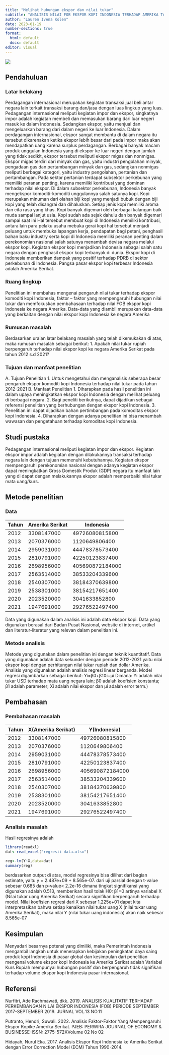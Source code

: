 ---
title: "Melihat hubungan ekspor dan nilai tukar"
subtitle: "ANALISIS NILAI FOB EKSPOR KOPI INDONESIA TERHADAP AMERIKA TAHUN 2012-2021"
author: "Lauren Ivena Kolen"
date: 2023-01-19
number-sections: true
format:
  html: default
  docx: default
editor: visual
---

![](poltekapp.jpg)

## Pendahuluan

### Latar belakang

Perdagangan internasional merupakan kegiatan transaksi jual beli antar negara lain terkait transaksi barang dan/jasa dengan luas lingkup yang luas. Pedagangan internasional meliputi kegiatan impor dan ekspor, singkatnya impor adalah kegiatan membeli dan memasukan barang dari luar negeri masuk ke dalam Indonesia. Sedangkan ekspor, yaitu menjual dan mengeluarkan barang dari dalam negeri ke luar Indonesia. Dalam perdagangan internasional, ekspor sangat membantu di dalam negara itu tersebut dikarenakan ketika ekspor lebih besar dari pada impor maka akan mendapatkan uang karena surplus perdagangan. Berbagai banyak macam produk unggulan Indonesia yang di ekspor ke luar negeri dengan jumlah yang tidak sedikit, ekspor tersebut meliputi ekspor migas dan nonmigas. Ekspor migas terdiri dari minyak dan gas, yaitu industri pengolahan minyak, pengadaan gas dan pertambangan minyak dan gas, sedangkan nonmigas meliputi berbagai kategori, yaitu industry pengolahan, pertanian dan pertambangan. Pada sektor pertanian terdapat subsektor perkebunan yang memiliki peranan penting, karena memiliki kontribusi yang dominan terhadap nilai ekspor. Di dalam subsektor perkebunan, Indonesia banyak mengekspor komoditi-komoditi unggulannya salah satunya kopi. Kopi merupakan minuman dari olahan biji kopi yang menjadi bubuk dengan biji kopi yang telah disangrai dan dihaluskan. Setiap jenis kopi memiliki aroma dan cita rasa yang khas. Kopi banyak digemari oleh berbagai kalangan baik muda sampai lanjut usia. Kopi sudah ada sejak dahulu dan banyak digemari sampai saat ini Hal tersebut membuat kopi di Indonesia memiliki kontribusi, antara lain para pelaku usaha mebuka gerai kopi hal tersebut menjadi peluang untuk membuka lapangan kerja, pendapatan bagi petani, penghasil bahan baku industry serta kopi di Indonesia memiliki peranan penting dalam perekonomian nasional salah satunya menambah devisa negara melalui ekspor kopi. Kegiatan ekspor kopi menjadikan Indonesia sebagai salah satu negara dengan penghasil ekspor kopi terbanyak di dunia. Ekspor kopi di Indonesia memberikan dampak yang positif terhadap PDRB di sektor perkebunan di Indonesia. Pangsa pasar ekspor kopi terbesar Indonesia adalah Amerika Serikat.

### Ruang lingkup

Penelitian ini membahas mengenai pengaruh nilai tukar terhadap ekspor komoditi kopi Indonesia, faktor -- faktor yang mempengaruhi hubungan nilai tukar dan memfokuskan pembahasaan terhadap nilai FOB ekspor kopi Indonesia ke negara Amerika. Data-data yang diambil merupakan data-data yang berkaitan dengan nilai ekspor kopi Indonesia ke negara Amerika

### Rumusan masalah

Berdasarkan uraian latar belakang masalah yang telah dikemukakan di atas, maka rumusan masalah sebagai berikut: 1. Apakah nilai tukar rupiah berpengaruh terhadap nilai ekspor kopi ke negara Amerika Serikat pada tahun 2012 s.d 2021?

### Tujuan dan manfaat penelitian

A. Tujuan Penelitian 1. Untuk mengetahui dan menganalisis seberapa besar pengaruh ekspor komoditi kopi Indonesia terhadap nilai tukar pada tahun 2012-2021 B. Manfaat Penelitian 1. Diharapkan pada hasil penelitian ini dalam upaya meningkatkan ekspor kopi Indonesia dengan melihat peluang di berbagai negara. 2. Bagi peneliti berikutnya, dapat dijadikan sebagai referensi penelitian yang berhubungan dengan ekspor kopi Indonesia. 3. Penelitian ini dapat dijadikan bahan pertimbangan pada komoditas ekspor kopi Indonesia. 4. Diharapkan dengan adanya penelitian ini bisa menambah wawasan dan pengetahuan terhadap komoditas kopi Indonesia.

## Studi pustaka

Pedagangan internasional meliputi kegiatan impor dan ekspor. Kegiatan ekspor impor adalah kegiatan dengan dilakukannya transaksi terhadap negara lain dengan tujuan memenuhi kebutuhannya. Kegiatan ekspor mempengaruhi perekonomian nasional dengan adanya kegiatan ekspor dapat meningkatkan Gross Domestik Produk (GDP) negara itu manfaat lain yang di dapat dengan melakukannya ekspor adalah memperbaiki nilai tukar mata uang/kurs.

## Metode penelitian

### Data

| Tahun | Amerika Serikat | Indonesia       |
|-------|-----------------|-----------------|
| 2012  | 3308147000      | 49726080815800  |
| 2013  | 2070376000      | 1120649806400   |
| 2014  | 2959031000      | 44478378573400  |
| 2015  | 2810791000      | 42250123837400  |
| 2016  | 2698956000      | 405690872184000 |
| 2017  | 2563514000      | 38533204339600  |
| 2018  | 2540307000      | 38184370639800  |
| 2019  | 2538301000      | 38154217651400  |
| 2020  | 2023520000      | 3041633852800   |
| 2021  | 1947691000      | 29276522497400  |

Data yang digunakan dalam analisis ini adalah data ekspor kopi. Data yang digunakan berasal dari Badan Pusat Nasional, website di internet, artikel dan literatur-literatur yang relevan dalam penelitian ini.

### Metode analisis

Metode yang digunakan dalam penelitian ini dengan teknik kuantitatif. Data yang digunakan adalah data sekunder dengan periode 2012-2021 yaitu nilai ekspor kopi dengan perhitungan nilai tukar rupiah dan dollar Amerika. Analisis yang digunakan adalah analisis regresi linear berganda. Model regresi digambarkan sebagai berikut: Yi=β0+β1Xi+μi Dimana: Yi adalah nilai tukar USD terhadap mata uang negara lain; β0 adalah koefisien konstanta; β1 adalah parameter; Xi adalah nilai ekspor dan μi adalah error term.)

## Pembahasan

### Pembahasan masalah

| Tahun | X(Amerika Serikat) | Y(Indonesia)    |
|-------|--------------------|-----------------|
| 2012  | 3308147000         | 49726080815800  |
| 2013  | 2070376000         | 1120649806400   |
| 2014  | 2959031000         | 44478378573400  |
| 2015  | 2810791000         | 42250123837400  |
| 2016  | 2698956000         | 405690872184000 |
| 2017  | 2563514000         | 38533204339600  |
| 2018  | 2540307000         | 38184370639800  |
| 2019  | 2538301000         | 38154217651400  |
| 2020  | 2023520000         | 3041633852800   |
| 2021  | 1947691000         | 29276522497400  |

### Analisis masalah

Hasil regresinya adalah

```{r}
library(readxl)
dat<-read_excel("regresii data.xlsx")
```
```{r}
reg<-lm(Y~X,data=dat)
summary(reg)
```

berdasarkan output di atas, model regresinya bisa dilihat dari bagian estimate, yaitu y = 2.487e+09 + 8.565e-07. dari uji parsial dengan t-value sebesar 0.685 dan p-value\< 2.2e-16 dimana tingkat signifikansi yang digunakan adalah 0.513, memberikan hasil tolak H0: β1=0 artinya variabel X (Nilai tukar uang Amerika Serikat) secara signifikan berpengaruh terhadap model. Nilai koefisien regresi dari X sebesar 1.225e+01 dapat kita interpretasikan bahwa setiap kenaikan nilai tukar uang X (nilai tukar uang Amerika Serikat), maka nilai Y (nilai tukar uang indonesia) akan naik sebesar 8.565e-07

## Kesimpulan

Menyadari besarnya potensi yang dimiliki, maka Pemerintah Indonesia mengambil langkah untuk menerapkan kebijakan peningkatan daya saing produk kopi Indonesia di pasar global dan kesimpulan dari penelitian mengenai volume ekspor kopi Indonesia ke Amerika Serikat adalah Variabel Kurs Rupiah mempunyai hubungan positif dan berpengaruh tidak signifikan terhadap volume ekspor kopi Indonesia pasar internasional.

## Referensi

Nurfitri, Ade Rachmawati, dkk. 2019. ANALISIS KUALITATIF TERHADAP PERKEMBANGAN NILAI EKSPOR INDONESIA (FOB) PERIODE SEPTEMBER 2017-SEPTEMBER 2019. JURNAL VOL.13 NO.11

Putranto, Hendri, Suwali. 2022. Analisis Faktor-Faktor Yang Mempengaruhi Ekspor Kopike Amerika Serikat. PJEB: PERWIRA JOURNAL OF ECONOMY & BUSINESSE-ISSN: 2775-572XVolume 02 No 02

Hidayah, Nurul Eka. 2017. Analisis Ekspor Kopi Indonesia ke Amerika Serikat dengan Error Correction Model (ECM) Tahun 1990-2014.
